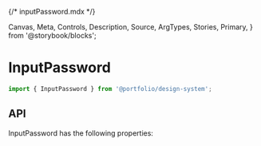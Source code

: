 {/* inputPassword.mdx */}

  Canvas,
  Meta,
  Controls,
  Description,
  Source,
  ArgTypes,
  Stories,
  Primary,
} from '@storybook/blocks';


<Meta of={InputPasswordStories} />

# InputPassword

```js
import { InputPassword } from '@portfolio/design-system';
```

<Primary />

## API

InputPassword has the following properties:

<Controls />

<Stories includePrimary={false} />
